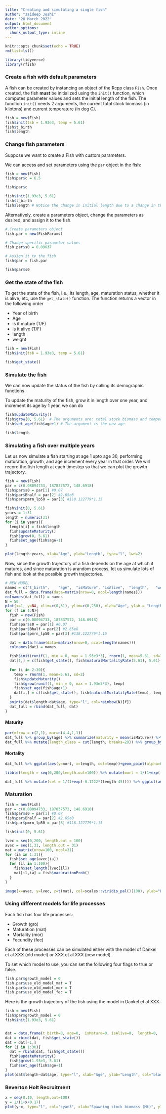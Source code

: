 ---
title: "Creating and simulating a single fish"
author: "Jaideep Joshi"
date: "28 March 2022"
output: html_document
editor_options:
  chunk_output_type: inline
---

```{r setup, include=FALSE}
knitr::opts_chunk$set(echo = TRUE)
rm(list=ls())
```

```{r, include = F, echo = F}
library(tidyverse)
library(rfish)
```

### Create a fish with default parameters

A fish can be created by instancing an object of the Rcpp class `Fish`. Once created, the fish **must** be initialized using the `init()` function, which computes parameter values and sets the initial length of the fish. The function `init()` needs 2 arguments, the current total stock biomass (in kilotons) and current temperature (in deg C).


```{r }
fish = new(Fish)
fish$init(tsb = 1.93e3, temp = 5.61)
fish$t_birth
fish$length
```

### Change fish parameters

Suppose we want to create a Fish with custom parameters. 

We can access and set parameters using the `par` object in the fish:

```{r}
fish = new(Fish)
fish$par$c = 6.5

fish$par$c

fish$init(1.93e3, 5.61)
fish$t_birth
fish$length # Notice the change in initial length due to a change in the parameter 'c'
```

Alternatively, create a parameters object, change the parameters as desired, and assign it to the fish. 

```{r}
# Create parameters object
fish.par = new(FishParams)

# Change specific parameter values
fish.par$s0 = 0.09637

# Assign it to the fish
fish$par = fish.par

fish$par$s0
```


### Get the state of the fish

To get the state of the fish, i.e., its length, age, maturation status, whether it is alive, etc, use the `get_state()` function. The function returns a vector in the following order

+ Year of birth	
+ Age
+ is it mature (T/F)
+ is it alive (T/F)
+ length
+ weight

```{r}
fish = new(Fish)
fish$init(tsb = 1.93e3, temp = 5.61)

fish$get_state()
```

### Simulate the fish

We can now update the status of the fish by calling its demographic functions. 

To update the maturity of the fish, grow it in length over one year, and increment its age by 1 year, we can do
```{r}
fish$updateMaturity()
fish$grow(0, 5.61)  # The arguments are: total stock biomass and temperature
fish$set_age(fish$age+1) # The argument is the new age

fish$length
```


### Simulating a fish over multiple years

Let us now simulate a fish starting at age 1 upto age 30, performing maturation, growth, and age increment every year in that order. We will record the fish length at each timestep so that we can plot the growth trajectory.

```{r}
fish = new(Fish)
par = c(0.08094733, 187837572, 148.6918)
fish$par$s0 = par[1] #0.07
fish$par$Bhalf = par[2] #2.65e8
fish$par$pmrn_lp50 = par[3] #118.122779*1.15

fish$init(0, 5.61)
years = 1:31
length = numeric(31)
for (i in years){
  length[i] = fish$length
  fish$updateMaturity()
  fish$grow(0, 5.61)
  fish$set_age(fish$age+1)
}

plot(length~years, xlab="Age", ylab="Length", type="l", lwd=2)
```

Now, since the growth trajectory of a fish depends on the age at which it matures, and since maturation is arandom process, let us simulate lots of fish and look at the possible growth trajectories. 

```{r fig.width=4, fig.height=4}
# NEW MODEL
names = c("t_birth",	"age",	"isMature",	"isAlive",	"length",	"weight", "mort", "temp")
dat_full = data.frame(data=matrix(nrow=0, ncol=length(names)))
colnames(dat_full) = names
N = 50
plot(x=1, y=NA, xlim=c(0,31), ylim=c(0,250), xlab="Age", ylab = "Length")
for (f in 1:N){
  fish = new(Fish)
  par = c(0.08094733, 187837572, 148.6918)
  fish$par$s0 = par[1] #0.07
  fish$par$Bhalf = par[2] #2.65e8
  fish$par$pmrn_lp50 = par[3] #118.122779*1.15

  dat = data.frame(data=matrix(nrow=0, ncol=length(names)))
  colnames(dat) = names

  fish$init(runif(1, min = 0, max = 1.93e3*3), rnorm(1, mean=5.61, sd=3))
  dat[1,] = c(fish$get_state(), fish$naturalMortalityRate(5.61), 5.61)
  
  for (i in 2:30){
    temp = rnorm(1, mean=5.61, sd=2)
    fish$updateMaturity()
    fish$grow(runif(1, min = 0, max = 1.93e3*3), temp)
    fish$set_age(fish$age+1)
    dat[i,] = c(fish$get_state(), fish$naturalMortalityRate(temp), temp)
  }
  points(dat$length~dat$age, type="l", col=rainbow(N)[f])
  dat_full = rbind(dat_full, dat)
}
```

#### Maturity

```{r fig.width=4, fig.height=5}
par(mfrow = c(2,1), mar=c(4,4,1,1))
dat_full %>% group_by(age) %>% summarize(maturity = mean(isMature)) %>% with(plot(maturity~age, ylab="Maturity", xlab="Age", type="l", col="cyan3", lwd=2))
dat_full %>% mutate(length_class = cut(length, breaks=20)) %>% group_by(length_class) %>% summarize(maturity = mean(isMature), length=mean(length)) %>% with(plot(maturity~length, ylab="Maturity", xlab="Length", type="l", col="cyan3", lwd=2))
```


#### Mortality

```{r fig.height=5, fig.width=6}
dat_full %>% ggplot(aes(y=mort, x=length, col=temp))+geom_point(alpha=0.5)+geom_jitter()+labs(x="Length", y=expression("Inst. natural mortality rate (yr"^"-1"*")"), col="Temp")+theme_classic(base_size = 20)+scale_color_viridis_c()+scale_y_log10()+scale_x_log10()

tibble(length = seq(0,200,length.out=100)) %>% mutate(mort = 1/(1+exp(-0.1222*(length-45)))) %>% ggplot(aes(y=mort, x=length))+geom_line(col="red", size=2)+labs(x="Length", y="Fishing selectivity", col="Temp")+theme_classic(base_size = 25)

dat_full %>% mutate(sel = 1/(1+exp(-0.1222*(length-45)))) %>% ggplot(aes(y=mort-log(1-0.4)*sel, x=length, col=temp))+geom_point(alpha=0.5)+geom_jitter()+labs(x="Length", y=expression("Inst. total mortality rate (yr"^"-1"*")"), col="Temp")+theme_classic(base_size = 20)+scale_color_viridis_c()+scale_y_log10()+scale_x_log10()

```


### Maturation

```{r}
fish = new(Fish)
par = c(0.08094733, 187837572, 148.6918)
fish$par$s0 = par[1] #0.07
fish$par$Bhalf = par[2] #2.65e8
fish$par$pmrn_lp50 = par[3] #118.122779*1.15

fish$init(0, 5.61)

lvec = seq(0,200, length.out = 100)
avec = seq(1,31, length.out = 31)
mat = matrix(nrow=100, ncol=31)
for (ia in 1:31){
  fish$set_age(avec[ia])
  for (il in 1:100){
    fish$set_length(lvec[il])
    mat[il,ia] = fish$maturationProb()
  }
}

image(x=avec, y=lvec, z=t(mat), col=scales::viridis_pal()(100), ylab="Length", xlab="Age",cex.lab=1.5)
```

### Using different models for life processes

Each fish has four life processes:

+ Growth (gro)
+ Maturation (mat)
+ Mortality (mor)
+ Fecundity (fec)

Each of these processes can be simulated either with the model of Dankel et al XXX (old model) or XXX et al XXX (new model). 

To set which model to use, you can set the following four flags to true or false.

```{r}
fish.par$growth_model = 0
fish.par$use_old_model_mat = T
fish.par$use_old_model_mor = T
fish.par$use_old_model_fec = T
```

Here is the growth trajectory of the fish using the model in Dankel et al XXX.

```{r}
fish = new(Fish)
fish$par$growth_model = 0
fish$init(1.93e3, 5.61)


dat = data.frame(t_birth=0,	age=0,	isMature=0,	isAlive=0,	length=0,	weight=0)
dat = rbind(dat, fish$get_state())
dat = dat[-1,]
for (i in 1:30){
  dat = rbind(dat, fish$get_state())
  fish$updateMaturity()
  fish$grow(1.93e3, 5.61)
  fish$set_age(fish$age+1)
}
plot(dat$length~dat$age, type="l", xlab="Age", ylab="Length", col="black")
```



### Beverton Holt Recruitment

```{r}
x = seq(0,10, length.out=100)
y = 1/(1+x/0.17)
plot(y~x, type="l", col="cyan3", xlab="Spawning stock biomass (Mt)", ylab = "Fraction of maximum recruits")
```



<!-- ### Compare growth and mortality based on old and new models -->

<!-- ```{r} -->

<!-- plot(x=1, y=NA, xlim=c(0,31), ylim=c(0,200), xlab="age", ylab = "length") -->

<!-- # NEW MODEL -->
<!-- mat_ages = numeric(0) -->
<!-- mort = data.frame(a=0, m=0, l=0) -->
<!-- N = 100 -->
<!-- for (f in 1:N){ -->
<!--   #cat("f = ", f, "\n") -->
<!--   fish.par = new(FishParams) -->
<!--   fish.par$s0 = 0.09637 -->
<!--   # fish.par$Bhalf_growth = 1e11 -->

<!--   fish = new(Fish) -->
<!--   fish.par$flag = 1 -->
<!--   fish.par$growth_model = 1 -->
<!--   fish$par = fish.par -->
<!--   fish$init(1.93e3, 5.61) -->

<!--   dat = data.frame(t_birth=0,	age=0,	isMature=0,	isAlive=0,	length=0,	weight=0) -->
<!--   dat = rbind(dat, fish$get_state()) -->
<!--   dat = dat[-1,] -->
<!--   for (i in 1:30){ -->
<!--     #cat("rmat prob: age = ", fish$age, ", p = ", 1 / (1 + exp( -(fish$length - (1.604122 * fish$age + 18.399575)) / 1.93031)), "\n") -->
<!--     #cat("f = ", f, "\n") -->
<!--     dat = rbind(dat, fish$get_state()) -->
<!--     mort = rbind(mort, c(a=fish$age,  fish$naturalMortalityRate(), fish$length)) -->
<!--     fish$updateMaturity() -->
<!--     fish$grow(1.93e3, 5.61) -->
<!--     fish$set_age(fish$age+1) -->
<!--   } -->
<!--   mat_ages = c(mat_ages, which(dat$isMature>0)[1]) -->
<!--   points(dat$length~dat$age, type="l", col=rainbow(N)[f]) -->
<!-- } -->
<!-- table(mat_ages) -->

<!-- # OLD MODEL -->
<!-- N=1 -->
<!-- for (f in 1:N){ -->
<!--   #cat("f = ", f, "\n") -->
<!--   fish.par = new(FishParams) -->
<!--   fish.par$s0 = 0.09637 -->
<!--   # fish.par$Bhalf_growth = 1e11 -->

<!--   fish = new(Fish) -->
<!--   fish.par$flag = 1 -->
<!--   fish.par$growth_model = 0 -->
<!--   fish$par = fish.par -->
<!--   fish$init(1.93e3, 5.61) -->

<!--   dat = data.frame(t_birth=0,	age=0,	isMature=0,	isAlive=0,	length=0,	weight=0) -->
<!--   dat = rbind(dat, fish$get_state()) -->
<!--   dat = dat[-1,] -->
<!--   for (i in 1:30){ -->
<!--     #cat("rmat prob: age = ", fish$age, ", p = ", 1 / (1 + exp( -(fish$length - (1.604122 * fish$age + 18.399575)) / 1.93031)), "\n") -->
<!--     #cat("f = ", f, "\n") -->
<!--     dat = rbind(dat, fish$get_state()) -->
<!--     mort = rbind(mort, c(a=fish$age,  fish$naturalMortalityRate(), fish$length)) -->
<!--     fish$updateMaturity() -->
<!--     fish$grow(1.93e3, 5.61) -->
<!--     fish$set_age(fish$age+1) -->
<!--   } -->
<!--   mat_ages = c(mat_ages, which(dat$isMature>0)[1]) -->
<!--   points(dat$length~dat$age, type="l", lwd=2, col="black") -->
<!-- } -->
<!-- ``` -->

<!-- ### Maturation -->



<!-- ### Mortality -->

<!-- ```{r} -->
<!-- source("../tests/ref/parameters.cod.R") -->
<!-- M<-c(M,rep(M[length(M)],times=ages-length(M))); names(M)<-1:ages -->
<!-- with(mort %>% filter(a<=20 & a>1), plot(m~a, ylim=c(0,1), xlab="Age", ylab="Mortality rate")) -->
<!-- points(M, type="l", col="blue") -->

<!-- length_age = mort %>% group_by(a) %>% summarize(l = mean(l)) -->

<!-- ``` -->

